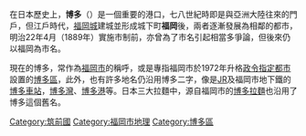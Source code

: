 {{about|面向[[筑前國|筑前國]]{{Link-ja|博多灣|博多湾}}，以古代港町來命名的區域|[[福岡縣|福岡縣]][[福岡市|福岡市]]的[[行政區|行政區]]|博多區}}
{{Unreferenced|time=2020-10-11T23:45:04+00:00}}
在日本歷史上，'''博多'''（{{jpn|j=博多|hg=はかた|rm=Hakata}}）是一個重要的港口，七八世紀時即是與亞洲大陸往來的門戶，但江戶時代，[[福岡城|福岡城]]建城並形成城下町'''福岡'''後，兩者逐漸發展為相鄰的都市，明治22年4月（1889年）實施市制前，亦曾為了市名引起相當多爭論，但後來仍以福岡為市名。

現在的博多，常作為[[福岡市|福岡市]]的稱呼，或是專指福岡市於1972年升格[[政令指定都市|政令指定都市]]設置的[[博多區|博多區]]，此外，也有許多地名仍沿用博多二字，像是[[JR|JR]]及福岡市地下鐵的[[博多車站|博多車站]]，[[博多灣|博多灣]]、[[博多港|博多港]]等。日本三大拉麵中，源自福岡市的[[博多拉麵|博多拉麵]]也沿用了博多這個舊名。

[[Category:筑前國|Category:筑前國]]
[[Category:福岡市地理|Category:福岡市地理]]
[[Category:博多區|Category:博多區]]
{{japan-geo-stub}}